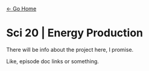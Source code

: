 [← Go Home](/)

# Sci 20 | Energy Production

There will be info about the project here, I promise.

Like, episode doc links or something.